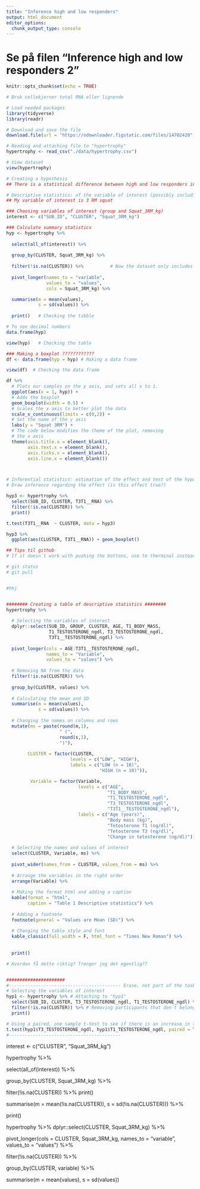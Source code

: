 ```yaml
---
title: "Inference high and low responders"
output: html_document
editor_options: 
  chunk_output_type: console
---
```


# Se på filen "Inference high and low responders 2"


```r
knitr::opts_chunk$set(echo = TRUE)
```

```r

# Bruk cellekjerner total RNA eller lignende

# Load needed packages
library(tidyverse)
library(readr)

# Download and save the file
download.file(url = "https://ndownloader.figstatic.com/files/14702420", destfile = "./data/hypertrophy.csv")

# Reading and attaching file to "hypertrophy"
hypertrophy <- read_csv("./data/hypertrophy.csv")

# View dataset
view(hypertrophy)

# Creating a hypothesis
## There is a statistical difference between high and low responders in 3RM squat

# Descriptive statistics: of the variable of interest (possibly including a figure)
## My variable of interest is 3 RM squat

### Choosing variables of interest (group and Squat_3RM_kg)
interest <- c("SUB_ID", "CLUSTER", "Squat_3RM_kg")

### Calculate summary statistics
hyp <- hypertrophy %>%
  
  select(all_of(interest)) %>%
  
  group_by(CLUSTER, Squat_3RM_kg) %>% 
  
  filter(!is.na(CLUSTER)) %>%          # Now the dataset only includes the two groups
  
  pivot_longer(names_to = "variable", 
               values_to = "values",
               cols = Squat_3RM_kg) %>%

  summarise(m = mean(values), 
            s = sd(values)) %>%
  
  print()   # Checking the tibble

# To see decimal numbers
data.frame(hyp)

view(hyp)   # Checking the table

### Making a boxplot ????????????
df <- data.frame(hyp = hyp) # Making a data frame

view(df)  # Checking the data frame

df %>%
  # Plots our samples on the y axis, and sets all x to 1.
  ggplot(aes(x = 1, hyp)) + 
  # Adds the boxplot
  geom_boxplot(width = 0.5) +
  # Scales the x axis to better plot the data
  scale_x_continuous(limits = c(0,2)) +
  # Set the name of the y axis
  labs(y = "Squat 3RM") +
  # The code below modifies the theme of the plot, removing 
  # the x axis
  theme(axis.title.x = element_blank(), 
        axis.text.x = element_blank(),
        axis.ticks.x = element_blank(), 
        axis.line.x = element_blank()) 



# Inferential statistics: estimation of the effect and test of the hypothesis 
# Draw inference regarding the effect (is this effect true?)

hyp3 <- hypertrophy %>%
  select(SUB_ID, CLUSTER, T3T1__RNA) %>%
  filter(!is.na(CLUSTER)) %>%
  print()

t.test(T3T1__RNA  ~ CLUSTER, data = hyp3)

hyp3 %>%
  ggplot(aes(CLUSTER, T3T1__RNA)) + geom_boxplot()

## Tips til github
# If it doesn´t work with pushing the bottons, use te therminal instead. Type this in the terminal and push enter

# git status
# git pull


#hhj


######## Creating a table of descriptive statistics ########
hypertrophy %>%
  
  # Selecting the variables of interest
  dplyr::select(SUB_ID, GROUP, CLUSTER, AGE, T1_BODY_MASS, 
                T1_TESTOSTERONE_ngdl, T3_TESTOSTERONE_ngdl, 
                T3T1__TESTOSTERONE_ngdl) %>% 
  
  pivot_longer(cols = AGE:T3T1__TESTOSTERONE_ngdl, 
               names_to = "Variable", 
               values_to = "values") %>% 
  
  # Removing NA from the data
  filter(!is.na(CLUSTER)) %>% 
  
  group_by(CLUSTER, values) %>% 
  
  # Calculating the mean and SD
  summarise(m = mean(values), 
            s = sd(values)) %>% 
  
  # Changing the names on columns and rows
  mutate(ms = paste(round(m,1), 
                    " (", 
                    round(s,1), 
                    ")"), 
        
        CLUSTER = factor(CLUSTER, 
                        levels = c("LOW", "HIGH"), 
                        labels = c("LOW (n = 10)", 
                                   "HIGH (n = 10)")),

         Variable = factor(Variable, 
                           levels = c("AGE", 
                                      "T1_BODY_MASS", 
                                      "T1_TESTOSTERONE_ngdl", 
                                      "T3_TESTOSTERONE_ngdl",
                                      "T3T1__TESTOSTERONE_ngdl"), 
                           labels = c("Age (years)", 
                                      "Body mass (kg)", 
                                      "Tetosterone T1 (ng/dl)", 
                                      "Tetosterone T3 (ng/dl)",
                                      "Change in tetosterone (ng/dl)"))) %>% 
  
  # Selecting the names and values of interest
  select(CLUSTER, Variable, ms) %>% 
  
  pivot_wider(names_from = CLUSTER, values_from = ms) %>%
  
  # Arrange the variables in the right order
  arrange(Variable) %>%
  
  # Making the format html and adding a caption
  kable(format = "html",
        caption = "Table 1 Descriptive statistics") %>% 
  
  # Adding a footnote
  footnote(general = "Values are Mean (SD)") %>%
  
  # Changing the table style and font
  kable_classic(full_width = F, html_font = "Times New Roman") %>%
  
  
  print()

# Hvordan få dette riktig? Trenger jeg det egentlig??


######################
#------------------------------------------ Erase, not part of the task
# Selecting the variables of interest 
hyp1 <- hypertrophy %>% # Attaching to "hyp1"
  select(SUB_ID, CLUSTER, T3_TESTOSTERONE_ngdl, T1_TESTOSTERONE_ngdl) %>% # Selecting variables of interest
  filter(!is.na(CLUSTER)) %>% # Removing participants that don´t belong to any group
  print()

# Using a paired, one sample t-test to see if there is an increase in tetosterone levels in HIGH and in LOW (using hyp1)
t.test(hyp1$T3_TESTOSTERONE_ngdl, hyp1$T1_TESTOSTERONE_ngdl, paired = TRUE, alternative = "two.sided")
#------------------------------------------

```

interest <- c("CLUSTER", "Squat_3RM_kg")

hypertrophy %>%
  
  select(all_of(interest)) %>%
  
  group_by(CLUSTER, Squat_3RM_kg) %>% 
  
  filter(!is.na(CLUSTER)) %>% print()




 
  summarise(m = mean(!is.na(CLUSTER)), 
            s = sd(!is.na(CLUSTER))) %>%
  
  print()
  
  
  hypertrophy %>%
  dplyr::select(CLUSTER, Squat_3RM_kg) %>%
  
  pivot_longer(cols = CLUSTER, Squat_3RM_kg, 
               names_to = "variable", 
               values_to = "values") %>%
  
  filter(!is.na(CLUSTER)) %>%
  
  group_by(CLUSTER, variable) %>%
  
  summarise(m = mean(values), 
            s = sd(values))